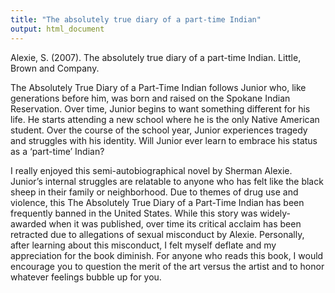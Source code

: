 ```yaml
---
title: "The absolutely true diary of a part-time Indian"
output: html_document
---
```

Alexie, S. (2007). The absolutely true diary of a part-time Indian. Little, Brown and Company.

The Absolutely True Diary of a Part-Time Indian follows Junior who, like generations before him, was born and raised on the Spokane Indian Reservation. Over time, Junior begins to want something different for his life. He starts attending a new school where he is the only Native American student. Over the course of the school year, Junior experiences tragedy and struggles with his identity. Will Junior ever learn to embrace his status as a ‘part-time’ Indian?

I really enjoyed this semi-autobiographical novel by Sherman Alexie. Junior’s internal struggles are relatable to anyone who has felt like the black sheep in their family or neighborhood. Due to themes of drug use and violence, this The Absolutely True Diary of a Part-Time Indian has been frequently banned in the United States. While this story was widely-awarded when it was published, over time its critical acclaim has been retracted due to allegations of sexual misconduct by Alexie. Personally, after learning about this misconduct, I felt myself deflate and my appreciation for the book diminish. For anyone who reads this book, I would encourage you to question the merit of the art versus the artist and to honor whatever feelings bubble up for you.
